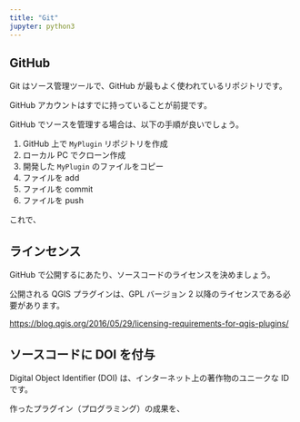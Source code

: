 ```yaml
---
title: "Git"
jupyter: python3
---
```


## GitHub

Git はソース管理ツールで、GitHub が最もよく使われているリポジトリです。

GitHub アカウントはすでに持っていることが前提です。

GitHub でソースを管理する場合は、以下の手順が良いでしょう。

1. GitHub 上で `MyPlugin` リポジトリを作成
2. ローカル PC でクローン作成
3. 開発した `MyPlugin` のファイルをコピー
4. ファイルを add
5. ファイルを commit
6. ファイルを push

これで、

## ラインセンス

GitHub で公開するにあたり、ソースコードのライセンスを決めましょう。

公開される QGIS プラグインは、GPL バージョン 2 以降のライセンスである必要があります。

[https://blog.qgis.org/2016/05/29/licensing-requirements-for-qgis-plugins/](https://blog.qgis.org/2016/05/29/licensing-requirements-for-qgis-plugins/)

## ソースコードに DOI を付与

Digital Object Identifier (DOI) は、インターネット上の著作物のユニークな ID です。

作ったプラグイン（プログラミング）の成果を、



